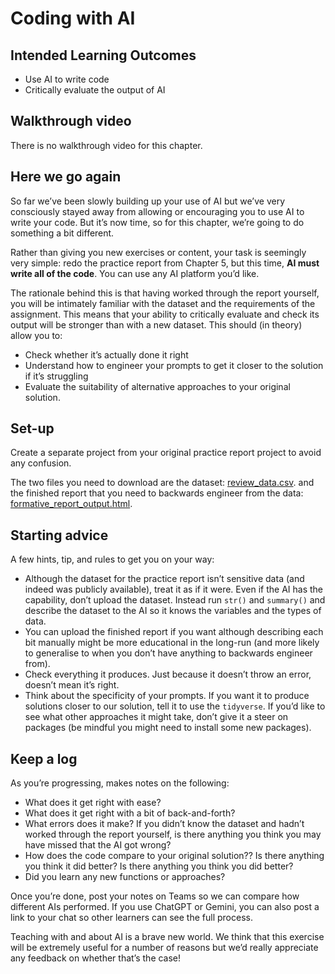 # Coding with AI {#sec-ai}

## Intended Learning Outcomes {#sec-ilo-ai .unnumbered}

* Use AI to write code
* Critically evaluate the output of AI

## Walkthrough video {#sec-walkthrough-ai .unnumbered}

There is no walkthrough video for this chapter.

## Here we go again {#sec-setup-ai}

So far we've been slowly building up your use of AI but we've very consciously stayed away from allowing or encouraging you to use AI to write your code. But it's now time, so for this chapter, we're going to do something a bit different. 

Rather than giving you new exercises or content, your task is seemingly very simple: redo the practice report from Chapter 5, but this time, **AI must write all of the code**. You can use any AI platform you'd like.

The rationale behind this is that having worked through the report yourself, you will be intimately familiar with the dataset and the requirements of the assignment. This means that your ability to critically evaluate and check its output will be stronger than with a new dataset. This should (in theory) allow you to:

* Check whether it's actually done it right
* Understand how to engineer your prompts to get it closer to the solution if it's struggling
* Evaluate the suitability of alternative approaches to your original solution. 

## Set-up {#sec-setup-ai}

Create a separate project from your original practice report project to avoid any confusion.

The two files you need to download are the dataset: <a href="https://psyteachr.github.io/ads-v2/data/review_data.csv" download>review_data.csv</a>. and the finished report that you need to backwards engineer from the data: [formative_report_output.html](https://psyteachr.github.io/ads-v2/data/formative_report_output.html).


## Starting advice

A few hints, tip, and rules to get you on your way:

* Although the dataset for the practice report isn't sensitive data (and indeed was publicly available), treat it as if it were. Even if the AI has the capability, don't upload the dataset. Instead run `str()` and `summary()` and describe the dataset to the AI so it knows the variables and the types of data.
* You can upload the finished report if you want although describing each bit manually might be more educational in the long-run (and more likely to generalise to when you don't have anything to backwards engineer from).
* Check everything it produces. Just because it doesn't throw an error, doesn't mean it's right.
* Think about the specificity of your prompts. If you want it to produce solutions closer to our solution, tell it to use the `tidyverse`. If you'd like to see what other approaches it might take, don't give it a steer on packages (be mindful you might need to install some new packages).


## Keep a log

As you're progressing, makes notes on the following:

* What does it get right with ease?
* What does it get right with a bit of back-and-forth?
* What errors does it make? If you didn't know the dataset and hadn't worked through the report yourself, is there anything you think you may have missed that the AI got wrong?
* How does the code compare to your original solution?? Is there anything you think it did better? Is there anything you think you did better?
* Did you learn any new functions or approaches?

Once you're done, post your notes on Teams so we can compare how different AIs performed. If you use ChatGPT or Gemini, you can also post a link to your chat so other learners can see the full process.

::: {.callout-warning}
Teaching with and about AI is a brave new world. We think that this exercise will be extremely useful for a number of reasons but we'd really appreciate any feedback on whether that's the case!
:::
